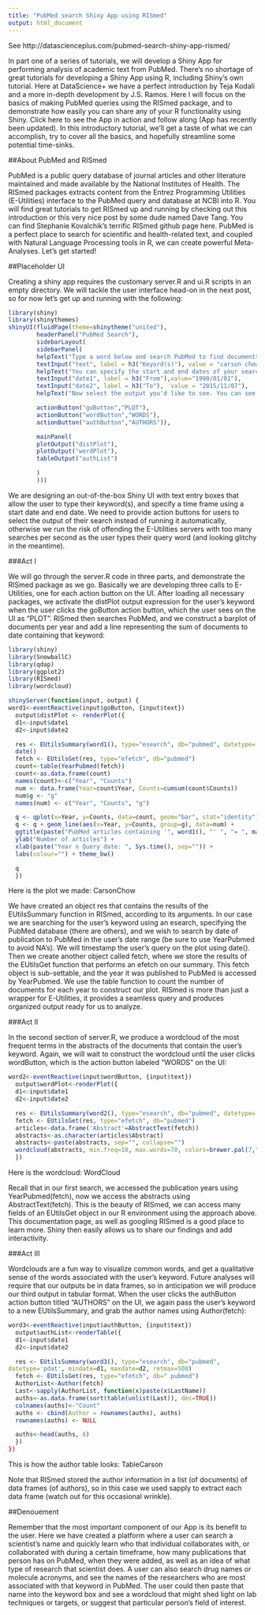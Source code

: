 ```yaml
---
title: "PubMed search Shiny App using RISmed"
output: html_document
---
```

See http://datascienceplus.com/pubmed-search-shiny-app-rismed/

In part one of a series of tutorials, we will develop a Shiny App for performing analysis of academic text from PubMed. There’s no shortage of great tutorials for developing a Shiny App using R, including Shiny’s own tutorial. Here at DataScience+ we have a perfect introduction by Teja Kodali and a more in-depth development by J.S. Ramos. Here I will focus on the basics of making PubMed queries using the RISmed package, and to demonstrate how easily you can share any of your R functionality using Shiny. Click here to see the App in action and follow along (App has recently been updated). In this introductory tutorial, we’ll get a taste of what we can accomplish, try to cover all the basics, and hopefully streamline some potential time-sinks.

##About PubMed and RISmed

PubMed is a public query database of journal articles and other literature maintained and made available by the National Institutes of Health. The RISmed packages extracts content from the Entrez Programming Utilities (E-Utilities) interface to the PubMed query and database at NCBI into R. You will find great tutorials to get RISmed up and running by checking out  this introduction  or this very nice post by some dude named  Dave Tang. You can find Stephanie Kovalchik’s terrific RISmed github page here. PubMed is a perfect place to search for scientific and health-related text, and coupled with Natural Language Processing tools in R, we can create powerful Meta-Analyses. Let’s get started!

##Placeholder UI

Creating a shiny app requires the customary server.R and ui.R scripts in an empty directory. We will tackle the user interface head-on in the next post, so for now let’s get up and running with the following:

```r
library(shiny)
library(shinythemes)
shinyUI(fluidPage(theme=shinytheme("united"),
        headerPanel("PubMed Search"),
        sidebarLayout(
        sidebarPanel(
        helpText("Type a word below and search PubMed to find documents that contain that word in the text. You can even type multiple words. You can search authors, topics, any acronym, etc."),
        textInput("text", label = h3("Keyord(s)"), value = "carson chow"),
        helpText("You can specify the start and end dates of your search, use the format YYYY/MM/DD"),
        textInput("date1", label = h3("From"),value="1990/01/01"),
        textInput("date2", label = h3("To"),  value = "2015/11/07"),
        helpText("Now select the output you'd like to see. You can see a barplot of articles per year, a wordcloud of the abstract texts, or a table of the top six authors"),

        actionButton("goButton","PLOT"),
        actionButton("wordButton","WORDS"),
        actionButton("authButton","AUTHORS")),

        mainPanel(
        plotOutput("distPlot"),
        plotOutput("wordPlot"),
        tableOutput("authList")

        )
        )))
```

We are designing an out-of-the-box Shiny UI with text entry boxes that allow the user to type their keyword(s), and specify a time frame using a start date and end date. We need to provide action buttons for users to select the output of their search instead of running it automatically, otherwise we run the risk of offending the E-Utilities servers with too many searches per second as the user types their query word (and looking glitchy in the meantime). 

###Act I


We will go through the server.R code in three parts, and demonstrate the RISmed package as we go. Basically we are developing three calls to E-Utilities, one for each action button on the UI. After loading all necessary packages, we activate the distPlot output expression for the user’s keyword when the user clicks the goButton action button, which the user sees on the UI as “PLOT”. RISmed then searches PubMed, and we construct a barplot of documents per year and add a line representing the sum of documents to date containing that keyword:

```r
library(shiny)
library(SnowballC)
library(qdap)
library(ggplot2)
library(RISmed)
library(wordcloud)

shinyServer(function(input, output) {
word1<-eventReactive(input$goButton, {input$text})
  output$distPlot <- renderPlot({
  d1<-input$date1
  d2<-input$date2

  res <- EUtilsSummary(word1(), type="esearch", db="pubmed", datetype='pdat', mindate=d1, maxdate=d2, retmax=500)
  date()
  fetch <- EUtilsGet(res, type="efetch", db="pubmed")
  count<-table(YearPubmed(fetch))
  count<-as.data.frame(count)
  names(count)<-c("Year", "Counts")
  num <- data.frame(Year=count$Year, Counts=cumsum(count$Counts)) 
  num$g <- "g"
  names(num) <- c("Year", "Counts", "g")

  q <- qplot(x=Year, y=Counts, data=count, geom="bar", stat="identity")
  q <- q + geom_line(aes(x=Year, y=Counts, group=g), data=num) +
  ggtitle(paste("PubMed articles containing '", word1(), "' ", "= ", max(num$Counts), sep="")) +
  ylab("Number of articles") +
  xlab(paste("Year n Query date: ", Sys.time(), sep="")) +
  labs(colour="") + theme_bw()

  q
  })
```

Here is the plot we made:
CarsonChow

We have created an object res that contains the results of the EUtilsSummary function in RISmed, according to its arguments. In our case we are searching for the user’s keyword using an esearch, specifying the PubMed database (there are others), and we wish to search by date of publication to PubMed in the user’s date range (be sure to use YearPubmed to avoid NA’s). We will timestamp the user’s query on the plot using date(). Then we create another object called fetch, where we store the results of the EUtilsGet function that performs an efetch on our summary. This fetch object is sub-settable, and the year it was published to PubMed is accessed by YearPubmed. We use the table function to count the number of documents for each year to construct our plot. RISmed is more than just a wrapper for E-Utilities, it provides a seamless query and produces organized output ready for us to analyze.

###Act II

In the second section of server.R, we produce a wordcloud of the most frequent terms in the abstracts of the documents that contain the user’s keyword. Again, we will wait to construct the wordcloud until the user clicks wordButton, which is the action button labeled “WORDS” on the UI:

```r
word2<-eventReactive(input$wordButton, {input$text})
  output$wordPlot<-renderPlot({
  d1<-input$date1
  d2<-input$date2

  res <- EUtilsSummary(word2(), type="esearch", db="pubmed", datetype='pdat', mindate=d1, maxdate=d2, retmax=500)
  fetch <- EUtilsGet(res, type="efetch", db="pubmed")
  articles<-data.frame('Abstract'=AbstractText(fetch))
  abstracts<-as.character(articles$Abstract)
  abstracts<-paste(abstracts, sep="", collapse="") 
  wordcloud(abstracts, min.freq=10, max.words=70, colors=brewer.pal(7,"Dark2"))
  })
```

Here is the wordcloud:
WordCloud

Recall that in our first search, we accessed the publication years using YearPubmed(fetch), now we access the abstracts using AbstractText(fetch). This is the beauty of RISmed, we can access many fields of an EUtilsGet object in our R environment using the approach above. This documentation page, as well as googling RISmed is a good place to learn more. Shiny then easily allows us to share our findings and add interactivity. 

###Act III

Wordclouds are a fun way to visualize common words, and get a qualitative sense of the words associated with the user’s keyword. Future analyses will require that our outputs be in data frames, so in anticipation we will produce our third output in tabular format. When the user clicks the authButton action button titled “AUTHORS” on the UI, we again pass the user’s keyword to a new EUtilsSummary, and grab the author names using Author(fetch): 

```r
word3<-eventReactive(input$authButton, {input$text})
  output$authList<-renderTable({
  d1<-input$date1
  d2<-input$date2

  res <- EUtilsSummary(word3(), type="esearch", db="pubmed", 
datetype='pdat', mindate=d1, maxdate=d2, retmax=500)
  fetch <- EUtilsGet(res, type="efetch", db=" pubmed")
  AuthorList<-Author(fetch)
  Last<-sapply(AuthorList, function(x)paste(x$LastName))
  auths<-as.data.frame(sort(table(unlist(Last)), dec=TRUE))
  colnames(auths)<-"Count"
  auths <- cbind(Author = rownames(auths), auths)
  rownames(auths) <- NULL

  auths<-head(auths, 6)
  })
})
```

This is how the author table looks:
TableCarson

Note that RISmed stored the author information in a list (of documents) of data frames (of authors), so in this case we used sapply to extract each data frame (watch out for this occasional wrinkle). 

##Denouement

Remember that the most important component of our App is its benefit to the user. Here we have created a platform where a user can search a scientist’s name and quickly learn who that individual collaborates with, or collaborated with during a certain timeframe, how many publications that person has on PubMed, when they were added, as well as an idea of what type of research that scientist does. A user can also search drug names or molecule acronyms, and see the names of the researchers who are most associated with that keyword in PubMed. The user could then paste that name into the keyword box and see a wordcloud that might shed light on lab techniques or targets, or suggest that particular person’s field of interest. 
